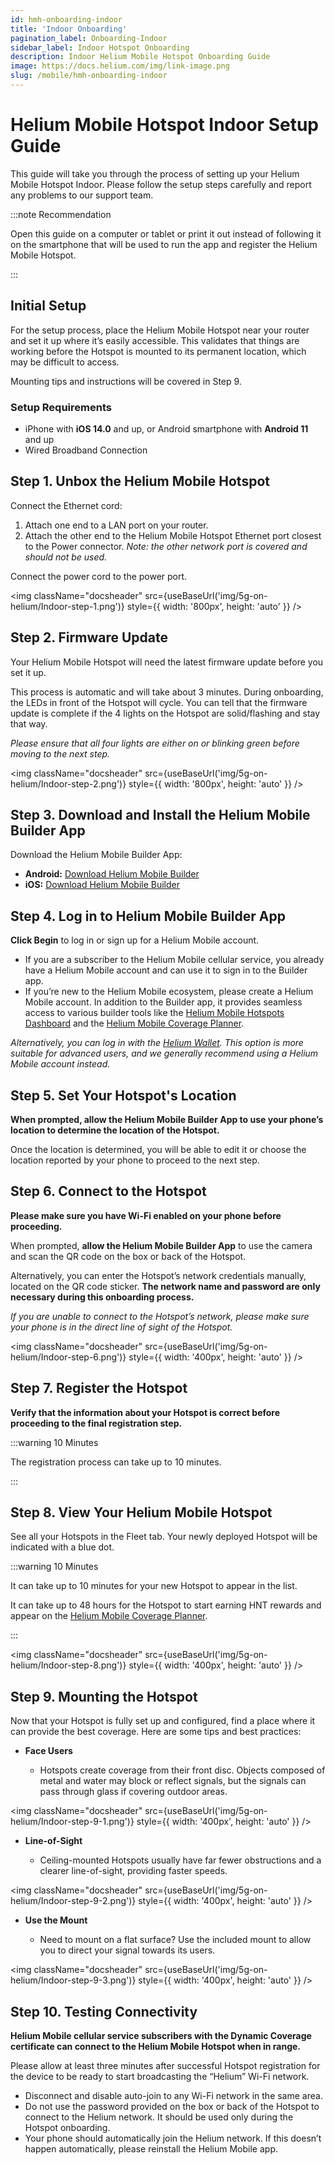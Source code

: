 ```yaml
---
id: hmh-onboarding-indoor
title: 'Indoor Onboarding'
pagination_label: Onboarding-Indoor
sidebar_label: Indoor Hotspot Onboarding
description: Indoor Helium Mobile Hotspot Onboarding Guide
image: https://docs.helium.com/img/link-image.png
slug: /mobile/hmh-onboarding-indoor
---
```



# Helium Mobile Hotspot Indoor Setup Guide

This guide will take you through the process of setting up your Helium Mobile Hotspot Indoor. Please
follow the setup steps carefully and report any problems to our support team.

:::note Recommendation

Open this guide on a computer or tablet or print it out instead of following it on the smartphone
that will be used to run the app and register the Helium Mobile Hotspot.

:::

## Initial Setup

For the setup process, place the Helium Mobile Hotspot near your router and set it up where it’s
easily accessible. This validates that things are working before the Hotspot is mounted to its
permanent location, which may be difficult to access.

Mounting tips and instructions will be covered in Step 9.

### Setup Requirements

- iPhone with **iOS 14.0** and up, or Android smartphone with **Android 11** and up
- Wired Broadband Connection

## Step 1. Unbox the Helium Mobile Hotspot

Connect the Ethernet cord:

1. Attach one end to a LAN port on your router.
2. Attach the other end to the Helium Mobile Hotspot Ethernet port closest to the Power connector.
   _Note: the other network port is covered and should not be used._

Connect the power cord to the power port.

<img
  className="docsheader"
  src={useBaseUrl('img/5g-on-helium/Indoor-step-1.png')}
  style={{ width: '800px', height: 'auto' }}
/>

## Step 2. Firmware Update

Your Helium Mobile Hotspot will need the latest firmware update before you set it up.

This process is automatic and will take about 3 minutes. During onboarding, the LEDs in front of the
Hotspot will cycle. You can tell that the firmware update is complete if the 4 lights on the Hotspot
are solid/flashing and stay that way.

_Please ensure that all four lights are either on or blinking green before moving to the next step._

<img
  className="docsheader"
  src={useBaseUrl('img/5g-on-helium/Indoor-step-2.png')}
  style={{ width: '800px', height: 'auto' }}
/>

## Step 3. Download and Install the Helium Mobile Builder App

Download the Helium Mobile Builder App:

- **Android:**
  [Download Helium Mobile Builder](https://play.google.com/store/apps/details?id=com.helium.mobile.builderapp)
- **iOS:**
  [Download Helium Mobile Builder](https://apps.apple.com/app/helium-mobile-builder/id123456789)

## Step 4. Log in to Helium Mobile Builder App

**Click Begin** to log in or sign up for a Helium Mobile account.

- If you are a subscriber to the Helium Mobile cellular service, you already have a Helium Mobile
  account and can use it to sign in to the Builder app.
- If you’re new to the Helium Mobile ecosystem, please create a Helium Mobile account. In addition
  to the Builder app, it provides seamless access to various builder tools like the
  [Helium Mobile Hotspots Dashboard](https://hotspots.hellohelium.com) and the
  [Helium Mobile Coverage Planner](https://planner.hellohelium.com).

_Alternatively, you can log in with the [Helium Wallet](https://docs.helium.com). This option is
more suitable for advanced users, and we generally recommend using a Helium Mobile account instead._

## Step 5. Set Your Hotspot's Location

**When prompted, allow the Helium Mobile Builder App to use your phone’s location to determine the
location of the Hotspot.**

Once the location is determined, you will be able to edit it or choose the location reported by your
phone to proceed to the next step.

## Step 6. Connect to the Hotspot

**Please make sure you have Wi-Fi enabled on your phone before proceeding.**

When prompted, **allow the Helium Mobile Builder App** to use the camera and scan the QR code on the
box or back of the Hotspot.

Alternatively, you can enter the Hotspot’s network credentials manually, located on the QR code
sticker. **The network name and password are only necessary during this onboarding process.**

_If you are unable to connect to the Hotspot’s network, please make sure your phone is in the direct
line of sight of the Hotspot._

<img
  className="docsheader"
  src={useBaseUrl('img/5g-on-helium/Indoor-step-6.png')}
  style={{ width: '400px', height: 'auto' }}
/>

## Step 7. Register the Hotspot

**Verify that the information about your Hotspot is correct before proceeding to the final
registration step.**

:::warning 10 Minutes

The registration process can take up to 10 minutes.

:::

## Step 8. View Your Helium Mobile Hotspot

See all your Hotspots in the Fleet tab. Your newly deployed Hotspot will be indicated with a blue
dot.

:::warning 10 Minutes

It can take up to 10 minutes for your new Hotspot to appear in the list.

It can take up to 48 hours for the Hotspot to start earning HNT rewards and appear on the
[Helium Mobile Coverage Planner](https://planner.hellohelium.com).

:::

<img
  className="docsheader"
  src={useBaseUrl('img/5g-on-helium/Indoor-step-8.png')}
  style={{ width: '400px', height: 'auto' }}
/>

## Step 9. Mounting the Hotspot

Now that your Hotspot is fully set up and configured, find a place where it can provide the best
coverage. Here are some tips and best practices:

- **Face Users**

  - Hotspots create coverage from their front disc. Objects composed of metal and water may block or
    reflect signals, but the signals can pass through glass if covering outdoor areas.

<img
  className="docsheader"
  src={useBaseUrl('img/5g-on-helium/Indoor-step-9-1.png')}
  style={{ width: '400px', height: 'auto' }}
/>

- **Line-of-Sight**

  - Ceiling-mounted Hotspots usually have far fewer obstructions and a clearer line-of-sight,
    providing faster speeds.

<img
  className="docsheader"
  src={useBaseUrl('img/5g-on-helium/Indoor-step-9-2.png')}
  style={{ width: '400px', height: 'auto' }}
/>

- **Use the Mount**

  - Need to mount on a flat surface? Use the included mount to allow you to direct your signal
    towards its users.

<img
  className="docsheader"
  src={useBaseUrl('img/5g-on-helium/Indoor-step-9-3.png')}
  style={{ width: '400px', height: 'auto' }}
/>

## Step 10. Testing Connectivity

**Helium Mobile cellular service subscribers with the Dynamic Coverage certificate can connect to
the Helium Mobile Hotspot when in range.**

Please allow at least three minutes after successful Hotspot registration for the device to be ready
to start broadcasting the “Helium” Wi-Fi network.

- Disconnect and disable auto-join to any Wi-Fi network in the same area.
- Do not use the password provided on the box or back of the Hotspot to connect to the Helium
  network. It should be used only during the Hotspot onboarding.
- Your phone should automatically join the Helium network. If this doesn’t happen automatically,
  please reinstall the Helium Mobile app.
